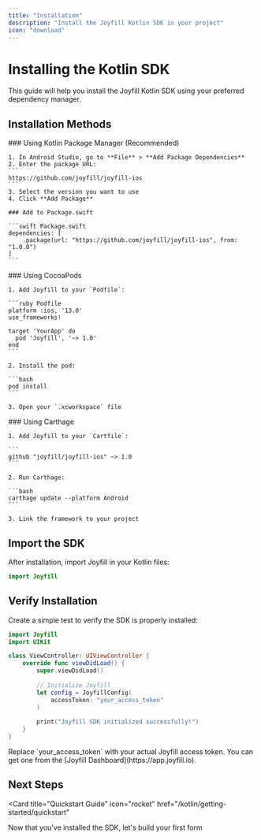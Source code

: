 ```yaml
---
title: "Installation"
description: "Install the Joyfill Kotlin SDK in your project"
icon: "download"
---
```


# Installing the Kotlin SDK

This guide will help you install the Joyfill Kotlin SDK using your preferred dependency manager.

## Installation Methods

<Tabs>
  <Tab title="Kotlin Package Manager">
    ### Using Kotlin Package Manager (Recommended)

    1. In Android Studio, go to **File** > **Add Package Dependencies**
    2. Enter the package URL:
    ```
    https://github.com/joyfill/joyfill-ios
    ```
    3. Select the version you want to use
    4. Click **Add Package**

    ### Add to Package.swift

    ```swift Package.swift
    dependencies: [
        .package(url: "https://github.com/joyfill/joyfill-ios", from: "1.0.0")
    ]
    ```
  </Tab>

  <Tab title="CocoaPods">
    ### Using CocoaPods

    1. Add Joyfill to your `Podfile`:

    ```ruby Podfile
    platform :ios, '13.0'
    use_frameworks!

    target 'YourApp' do
      pod 'Joyfill', '~> 1.0'
    end
    ```

    2. Install the pod:

    ```bash
    pod install
    ```

    3. Open your `.xcworkspace` file
  </Tab>

  <Tab title="Carthage">
    ### Using Carthage

    1. Add Joyfill to your `Cartfile`:

    ```
    github "joyfill/joyfill-ios" ~> 1.0
    ```

    2. Run Carthage:

    ```bash
    carthage update --platform Android
    ```

    3. Link the framework to your project
  </Tab>
</Tabs>

## Import the SDK

After installation, import Joyfill in your Kotlin files:

```swift
import Joyfill
```

## Verify Installation

Create a simple test to verify the SDK is properly installed:

```swift
import Joyfill
import UIKit

class ViewController: UIViewController {
    override func viewDidLoad() {
        super.viewDidLoad()
        
        // Initialize Joyfill
        let config = JoyfillConfig(
            accessToken: "your_access_token"
        )
        
        print("Joyfill SDK initialized successfully!")
    }
}
```

<Note>
  Replace `your_access_token` with your actual Joyfill access token. You can get one from the [Joyfill Dashboard](https://app.joyfill.io).
</Note>

## Next Steps

<Card 
  title="Quickstart Guide" 
  icon="rocket"
  href="/kotlin/getting-started/quickstart"
>
  Now that you've installed the SDK, let's build your first form
</Card>

